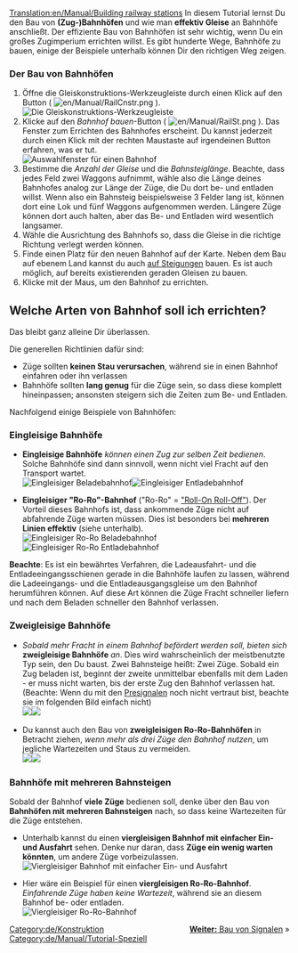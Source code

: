 [[Translation:en/Manual/Building railway stations]]
{{de/Manual/Tutorial/Tutorial}}
In diesem Tutorial lernst Du den Bau von '''(Zug-)Bahnhöfen''' und wie man '''effektiv Gleise''' an Bahnhöfe anschließt. Der effiziente Bau von Bahnhöfen ist sehr wichtig, wenn Du ein großes Zugimperium errichten willst. Es gibt hunderte Wege, Bahnhöfe zu bauen, einige der Beispiele unterhalb können Dir den richtigen Weg zeigen.

=== Der Bau von Bahnhöfen ===
# Öffne die Gleiskonstruktions-Werkzeugleiste durch einen Klick auf den Button ( [[File:en/Manual/RailCnstr.png]] ).<br/>[[File:en/Manual/Railroad Construction.png|none|frame|Die Gleiskonstruktions-Werkzeugleiste]]
# Klicke auf den ''Bahnhof bauen''-Button ( [[File:en/Manual/RailSt.png]] ). Das Fenster zum Errichten des Bahnhofes erscheint. Du kannst jederzeit durch einen Klick mit der rechten Maustaste auf irgendeinen Button erfahren, was er tut.<br/>[[File:en/Manual/Stationgui.png|none|frame|Auswahlfenster für einen Bahnhof]]
# Bestimme die ''Anzahl der Gleise'' und die ''Bahnsteiglänge''. Beachte, dass jedes Feld zwei Waggons aufnimmt, wähle also die Länge deines Bahnhofes analog zur Länge der Züge, die Du dort be- und entladen willst. Wenn also ein Bahnsteig beispielsweise 3 Felder lang ist, können dort eine Lok und fünf Waggons aufgenommen werden. Längere Züge können dort auch halten, aber das Be- und Entladen wird wesentlich langsamer.
# Wähle die Ausrichtung des Bahnhofs so, dass die Gleise in die richtige Richtung verlegt werden können.
# Finde einen Platz für den neuen Bahnhof auf der Karte. Neben dem Bau auf ebenem Land kannst du auch [[de/Bau an Steigungen|auf Steigungen]] bauen. Es ist auch möglich, auf bereits existierenden geraden Gleisen zu bauen.
# Klicke mit der Maus, um den Bahnhof zu errichten.

== Welche Arten von Bahnhof soll ich errichten? ==
Das bleibt ganz alleine Dir überlassen.

Die generellen Richtlinien dafür sind:
* Züge sollten '''keinen Stau verursachen''', während sie in einen Bahnhof einfahren oder ihn verlassen
* Bahnhöfe sollten '''lang genug''' für die Züge sein, so dass diese komplett hineinpassen; ansonsten steigern sich die Zeiten zum Be- und Entladen.

Nachfolgend einige Beispiele von Bahnhöfen:

=== Eingleisige Bahnhöfe ===
* '''Eingleisige Bahnhöfe''' ''können einen Zug zur selben Zeit bedienen''. Solche Bahnhöfe sind dann sinnvoll, wenn nicht viel Fracht auf den Transport wartet.<br/>[[File:en/Manual/RailStTut One str coal.png|none|frame|Eingleisiger Beladebahnhof]][[File:en/Manual/RailStTut One str pow.png|none|frame|Eingleisiger Entladebahnhof]]

*'''Eingleisiger "Ro-Ro"-Bahnhof''' ("Ro-Ro" = [http://de.wikipedia.org/wiki/Roll_on_roll_off "Roll-On Roll-Off"]). Der Vorteil dieses Bahnhofs ist, dass ankommende Züge nicht auf abfahrende Züge warten müssen. Dies ist besonders bei '''mehreren Linien effektiv''' (siehe unterhalb).<br/>[[File:en/Manual/RailStTut One aro coal.png|none|frame|Eingleisiger Ro-Ro Beladebahnhof]][[File:en/Manual/RailStTut One aro pow.png|none|frame|Eingleisiger Ro-Ro Entladebahnhof]]

'''Beachte''': Es ist ein bewährtes Verfahren, die Ladeausfahrt- und die Entladeeingangsschienen gerade in die Bahnhöfe laufen zu lassen, während die Ladeeingangs- und die Entladeausgangsgleise um den Bahnhof herumführen können. Auf diese Art können die Züge Fracht schneller liefern und nach dem Beladen schneller den Bahnhof verlassen.

=== Zweigleisige Bahnhöfe ===
* ''Sobald mehr Fracht in einem Bahnhof befördert werden soll, bieten sich'' '''zweigleisige Bahnhöfe''' ''an''. Dies wird wahrscheinlich der meistbenutzte Typ sein, den Du baust. Zwei Bahnsteige heißt: Zwei Züge. Sobald ein Zug beladen ist, beginnt der zweite unmittelbar ebenfalls mit dem Laden - er muss nicht warten, bis der erste Zug den Bahnhof verlassen hat.<br/>(Beachte: Wenn du mit den [[de/Presignal|Presignalen]] noch nicht vertraut bist, beachte sie im folgenden Bild einfach nicht)<br/>[[File:en/Manual/RailStTut Two str coal.png|none|frame|]][[File:en/Manual/RailStTut Two str pow.png|none|frame|]]

* Du kannst auch den Bau von '''zweigleisigen Ro-Ro-Bahnhöfen''' in Betracht ziehen, ''wenn mehr als drei Züge den Bahnhof nutzen'', um jegliche Wartezeiten und Staus zu vermeiden.<br/>[[File:en/Manual/RailStTut Two aro coal.png|none|frame|]][[File:en/Manual/RailStTut Two aro pow.png|none|frame|]]

=== Bahnhöfe mit mehreren Bahnsteigen ===
Sobald der Bahnhof '''viele Züge''' bedienen soll, denke über den Bau von '''Bahnhöfen mit mehreren Bahnsteigen''' nach, so dass keine Wartezeiten für die Züge entstehen.

* Unterhalb kannst du einen '''viergleisigen Bahnhof mit einfacher Ein- und Ausfahrt''' sehen. Denke nur daran, dass '''Züge ein wenig warten könnten''', um andere Züge vorbeizulassen.<br/>[[File:en/Manual/RailStTut Four str ore.png|none|frame|Viergleisiger Bahnhof mit einfacher Ein- und Ausfahrt]]

* Hier wäre ein Beispiel für einen '''viergleisigen Ro-Ro-Bahnhof'''. ''Einfahrende Züge haben keine Wartezeit'', während sie an diesem Bahnhof be- oder entladen.<br/>[[File:en/Manual/RailStTut Four aro ore.png|none|frame|Viergleisiger Ro-Ro-Bahnhof]]
<span style="float: right">[[de/Manual/Gleissignale setzen|'''Weiter:''' Bau von Signalen]] &raquo;</span>

[[Category:de/Konstruktion]]
[[Category:de/Manual/Tutorial-Speziell]]